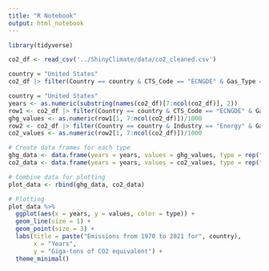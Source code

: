 ```yaml
---
title: "R Notebook"
output: html_notebook
---
```


```r
library(tidyverse)
```

```r
co2_df <- read_csv('../ShinyClimate/data/co2_cleaned.csv')
```

```r
country = "United States"
co2_df |> filter(Country == country & CTS_Code == "ECNGDE" & Gas_Type == "Greenhouse gas")
```
```r
country = "United States"
years <- as.numeric(substring(names(co2_df)[7:ncol(co2_df)], 2))
row1 <- co2_df |> filter(Country == country & CTS_Code == "ECNGDE" & Gas_Type == "Greenhouse gas")
ghg_values <- as.numeric(row1[1, 7:ncol(co2_df)])/1000
row2 <- co2_df |> filter(Country == country & Industry == "Energy" & Gas_Type == "Carbon dioxide")
co2_values <- as.numeric(row2[1, 7:ncol(co2_df)])/1000

# Create data frames for each type
ghg_data <- data.frame(years = years, values = ghg_values, type = rep("Total", length(ghg_values)))
co2_data <- data.frame(years = years, values = co2_values, type = rep("CO2", length(co2_values)))

# Combine data for plotting
plot_data <- rbind(ghg_data, co2_data)

# Plotting
plot_data %>%
  ggplot(aes(x = years, y = values, color = type)) +
  geom_line(size = 1) +
  geom_point(size = 3) +
  labs(title = paste("Emissions from 1970 to 2021 for", country),
       x = "Years",
       y = "Giga-tons of CO2 equivalent") +
  theme_minimal()

```

